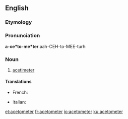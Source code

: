 ==English==

===Etymology===
{{confix|aceto|meter|lang=en}}

===Pronunciation===
'''a-ce*to-me*ter'''
aah-CEH-to-MEE-turh

===Noun===
{{en-noun}}

# [[acetimeter]]

====Translations====
{{trans-top|variant of Acetimeter}}
* French: {{t|fr|acétomètre|m}}
{{trans-mid}}
* Italian: {{t|it|acetometro}}
{{trans-bottom}}

[[et:acetometer]]
[[fr:acetometer]]
[[io:acetometer]]
[[ku:acetometer]]